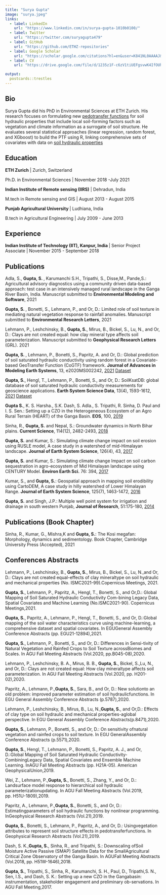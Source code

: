 ```yaml
---
title: "Surya Gupta"
image: "surya.jpeg"
links:
  - label: LinkedIn
    url: "https://www.linkedin.com/in/surya-gupta-1010b0100/"
  - label: Twitter
    url: "https://twitter.com/suryagupta479"
  - label: GitHub
    url: "https://github.com/ETHZ-repositories"
  - label: Google Scholar
    url: "https://scholar.google.com/citations?hl=en&user=K841NL0AAAAJ&view_op=list_works&sortby=pubdate"
  - label: CV
    url: "https://drive.google.com/file/d/1235z1F-c6zV1tiUEFgsvwK4IfOUh3WfY/view?usp=sharing"

output:
  postcards::trestles
---
```

 
## Bio

Surya Gupta did his PhD in Environmental Sciences at ETH Zurich. His research focuses on formulating new [pedotransfer functions](https://en.wikipedia.org/wiki/Pedotransfer_function) for soil hydraulic properties that include local soil-forming factors such as vegetation and climate information as a surrogate of soil structure.  He evaluates several statistical approaches (linear regression, random forest, and XGboost) to build the PTF using R, linking comprehensive sets of covariates with data on [soil hydraulic properties](https://www.sciencedirect.com/topics/agricultural-and-biological-sciences/soil-hydraulic-properties#:~:text=The%20three%20soil%20hydraulic%20properties,conductivity%20and%20water%2Dvapor%20contents.)

## Education

**ETH Zurich** | Zurich, Switzerland

Ph.D. in Environmental Sciences | November 2018 -July 2021

**Indian Institute of Remote sensing (IIRS)** | Dehradun, India

M.tech in Remote sensing and GIS | August 2013 - August 2015

**Punjab Agricultural University ** | Ludhiana, India

B.tech in Agricultural Engineering | July 2009 - June 2013

## Experience

**Indian Institute of Technology (IIT), Kanpur, India ** | Senior Project Associate | November 2015 - September 2018

## Publications

Adla, S., **Gupta, S. **, Karumanchi S.H., Tripathi, S., Disse,M., Pande,S.: Agricultural advisory diagnostics using a community driven data-based approach: test case in an intensively managed rural landscape in the Ganga River Basin, India. Manuscript submitted to **Environmental Modeling and Software**, 2021

**Gupta, S. **, Bonetti, S., Lehmann, P., and Or, D.: Limited role of soil texture in mediating natural vegetation response to rainfall anomalies. Manuscript submitted to  **Environmental Research Letters**, 2021

Lehmann, P., Leshchinsky, B., **Gupta, S.**, Mirus, B., Bickel, S., Lu, N., and Or, D.: Clays are not created equal: how clay mineral type affects soil parameterization. Manuscript submitted to **Geophysical Research Letters** (GRL). 2021

**Gupta, S. **, Lehmann, P., Bonetti, S., Papritz, A. and Or, D.: Global prediction of soil saturated hydraulic conductivity using random forest in a Covariate-based GeoTransfer Function (CoGTF) framework. **Journal of Advances in Modeling Earth Systems**, 13, e2020MS002242, [2021](https://agupubs.onlinelibrary.wiley.com/doi/10.1029/2020MS002242) [Dataset](https://zenodo.org/record/3935359#.X-dWZthKhPY)

**Gupta, S.**, Hengl, T., Lehmann, P., Bonetti, S., and Or, D.: SoilKsatDB: global database of soil saturated hydraulic conductivity measurements for geoscience applications. **Earth System Science Data**, 13(4), 1593-1612, [2021](https://essd.copernicus.org/articles/13/1593/2021/) [Dataset](https://zenodo.org/record/4384592#.X-dWwNhKhPZ)


**Gupta S.**, K. S. Harsha., S.K. Dash, S. Adla., S. Tripathi, R. Sinha, D. Paul and I. S. Sen.: Setting up a CZO in the Heterogeneous Ecosystem of an Agro Rural Terrain (HEART) of the Ganga Basin. **EOS**, 100, [2019](https://eos.org/science-updates/monitoring-ecosystem-health-in-indias-food-basket)

Sinha, R., **Gupta, S.** and Nepal, S.: Groundwater dynamics in North Bihar plains. **Current Science**, 114(12), 2482-2493, [2018](https://lib.icimod.org/record/33891)

**Gupta, S.** and Kumar, S.: Simulating climate change impact on soil erosion using RUSLE model, A case study in a watershed of mid-Himalayan landscape. **Journal of Earth System Science**, 126(4), 43, [2017](https://link.springer.com/article/10.1007/s12040-017-0823-1)

**Gupta, S.** and Kumar, S.: Simulating climate change Impact on soil carbon sequestration in agro-ecosystem of Mid Himalayan landscape using CENTURY Model. **Environ Earth Sci.** 76: 394, [2017](https://link.springer.com/article/10.1007/s12665-017-6720-8)

Kumar, S., and **Gupta, S.**: Geospatial approach in mapping soil erodibility using CartoDEM, A case study in hilly watershed of Lower Himalayan Range. **Journal of Earth System Science**, 125(7), 1463-1472, [2016](https://link.springer.com/article/10.1007/s12040-016-0738-2)

**Gupta, S.** and Singh, J.P.: Multiple well point system for irrigation and drainage in south western Punjab, **Journal of Research**, 51:175-180, [2014](https://www.indianjournals.com/ijor.aspx?target=ijor:jre&volume=51&issue=2&article=018)

## Publications (Book Chapter)

Sinha, R., Kumar, G., Mishra,K and **Gupta, S.**: The Kosi megafan: Morphology, dynamics and sedimentology. Book Chapter, Cambridge University Press (Accepted), 2021

## Conferences Abstracts 

Lehmann, P., Leshchinsky, B., **Gupta, S.**, Mirus, B., Bickel, S., Lu, N.,and Or, D.: Clays are not created equal-effects of clay mineraltype on soil hydraulic and mechanical properties (No. ISMC2021-99).Copernicus Meetings, 2021.

**Gupta, S.**,  Lehmann,  P.,  Papritz,  A.,  Hengl,  T.,  Bonetti,  S.,  and  Or,D.: Global Mapping of Soil Saturated Hydraulic Conductivity Com-bining Legacy Data, Spatial Covariates and Machine Learning (No.ISMC2021-90). Copernicus Meetings,2021.

**Gupta, S.**, Papritz, A., Lehmann, P., Hengl, T., Bonetti, S., and Or, D.:Global mapping of the soil water characteristics curve using machine-learning,  a  comprehensive  dataset  and  spatial  covariates.  In  EGUGeneral Assembly Conference Abstracts (pp. EGU21-12894),2021.

**Gupta, S.**, Lehmann, P., Bonetti, S., and Or, D.: Differences in Sensi-tivity of Natural Vegetation and Rainfed Crops to Soil Texture acrossBiomes  and  Scales.  In  AGU  Fall  Meeting  Abstracts  (Vol.2020,  pp.B045-08),2020.

Lehmann, P., Leshchinsky, B. A., Mirus, B. B., **Gupta, S.**, Bickel, S.,Lu, N., and Or, D.: Clays are not created equal: How clay mineraltype affects soil parameterization. In AGU Fall Meeting Abstracts (Vol.2020, pp. H201-02),2020.

Papritz, A., Lehmann, P.,**Gupta, S.**, Sara, B., and Or, D.: New solutionto an old problem: improved parameter estimation of soil hydraulicfunctions. In EGU General Assembly Conference Abstracts (p.5787),2020.

Lehmann, P., Leshchinsky, B., Mirus, B., Lu, N.,**Gupta, S.**, and Or,D.: Effects of clay type on soil hydraulic and mechanical properties-aglobal perspective. In EGU General Assembly Conference Abstracts(p.8471),2020.

**Gupta, S.**,  Lehmann,  P.,  Bonetti,  S.,  and  Or,  D.:  On  sensitivity  ofnatural vegetation and rainfed crops to soil texture. In EGU GeneralAssembly Conference Abstracts (p.5571),2020.

**Gupta, S.**, Hengl, T., Lehmann, P., Bonetti, S., Papritz, A. J., and Or, D.:Global Mapping of Soil Saturated Hydraulic Conductivity-CombiningLegacy Data, Spatial Covariates and Ensemble Machine Learning. InAGU Fall Meeting Abstracts (pp. H21A-05). American GeophysicalUnion,2019.

Wei, Z., Lehmann, P.,**Gupta, S.**, Bonetti, S., Zhang, Y., and Or, D.: Landsurface model response to hierarchical soil hydraulic parameterizationupdating. In AGU Fall Meeting Abstracts (Vol.2019, pp. H51U-1809),2019.

Papritz, A., Lehmann, P.,**Gupta, S.**, Bonetti, S., and Or, D.: Estimatingparameters of soil hydraulic functions by nonlinear programming. InGeophysical Research Abstracts (Vol.21),2019.

**Gupta, S.**,  Bonetti,  S.,  Lehmann,  P.,  Papritz,  A.,  and  Or,  D.:  Usingvegetation attributes to represent soil structure effects in pedotransferfunctions. In Geophysical Research Abstracts (Vol.21),2019.

Dash,  S.  K.,**Gupta, S.**,  Sinha,  R.,  and  Tripathi,  S.:  Downscaling  ofSoil  Moisture  Active  Passive  (SMAP)  Satellite  Data  for  the  SmallAgricultural Critical Zone Observatory of the Ganga Basin. In AGUFall Meeting Abstracts (Vol.2018, pp. H51W-1646),2018.

**Gupta, S.**, Tripathi, S., Sinha, R., Karumanchi, S. H., Paul, D., Tripathi,S. N., Sen, I.S., and Dash, S. K.: Setting up a new CZO in the Gangabasin: instrumentation, stakeholder engagement and preliminary ob-servations. In AGU Fall Meeting,2017.








